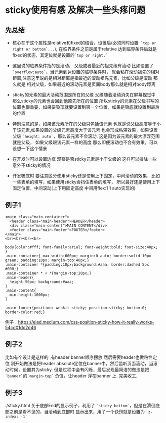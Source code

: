 # sticky使用有感 及解决一些头疼问题

## 先总结
- 核心在于这个属性是relative和fixed的结合，设置后(必须同时设置``` `top or right or bottom`...```), 
在临界条件之前是属于relative 达到临界条件后就是fixed的状态，其定位就是设置的``` `top or right.` ```

- 这里说的临界条件指的是滚动， 父级或者最近的祖先级有滚动 比如设置了``` `overflow:auto` ```，当元素到达设置的临界条件时，
就会粘在滚动祖先的相对距离,注意这里说的是相对距离是指最近的滚动祖先元素，比如父级是滚动 那么就是
相对父级，如果最近的滚动元素是页面body那么就是相对body距离

- sticky的元素的最大活动范围是所在的父级 父级随着滚动消失在屏幕视觉中 那么sticky的元素也会回到他原先所在的位置
所以sticky的元素在父级书写的位置也很重要，如果要吸顶就要设置到第一个位置，如果是吸底就设置到最后的位置

- 特别注意的是，如果该元素所在的父级只包括该元素 也就是说父级高度等于小于该元素,如果设置的父级元素高度大于该元素
也会形成粘滞效果，如果设置父级 ``` `height: auto` ```，那么该元素不会滚动.
这是因为该元素的最大漂浮范围就是父级， 如果父级跟该元素一样的高度 那么即便滚动也不会有效果，可以设想一下这个情景

- 在开发时可以设置边框 观察是否sticky元素是小于父级的 这样可以排除一些意外不sticky的情况
- 开发吸底时 要注意区分使用sticky还是使用上下固定，中间滚动的效果，比如一些表单的填写，如果使用sticky会挡住表单的填写，
所以最好还是使用上下固定位置，中间滚动(上下用固定高度 中间用flex:1 1 auto实现的)

## 例子1

```
<main class="main-container">
  <header class="main-header">HEADER</header>
  <div class="main-content">MAIN CONTENT</div>
  <footer class="main-footer">FOOTER</footer>
</main>
<br><br><br><br>
```

```
body{color:#fff; font-family:arial; font-weight:bold; font-size:40px; }
.main-container{ max-width:600px; margin:0 auto; border:solid 10px green; padding:10px; margin-top:40px;}
.main-container *{padding:10px;background:#aaa; border:dashed 5px #000;}
.main-container * + *{margin-top:20px;}
.main-header{
  height:50px; background:#aaa;
}
.main-content{
  min-height:1000px;
}

.main-footer{position:-webkit-sticky; position:sticky; bottom:0; border-color:red;}
```

例子：https://elad.medium.com/css-position-sticky-how-it-really-works-54cd01dc2d46

## 例子2
比如有个设计是这样的 ,有header banner顺序摆放 然后需要header也做粘性定位
刚开始做法是把header absolute定位在banner中，然后监听页面滚动，当滚动时候，设置其为sticky.
但是过程中会有闪烁，最后发现最简洁的做法是把 ``` `banner` ```的``` `margin-top` ``` 负值，让header 浮在banner 上. 
完美收工.

## 例子3
./sticky.html 关于底部End的显示例子，利用了 ``` `sticky bottom` ```，但是在滑倒底部之前是看不见的，当滚动到底部时
显示出来，用了一个诀窍就是设置为 ``` `z-index: -1` ```








